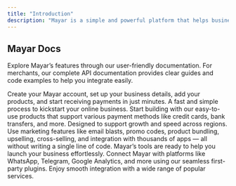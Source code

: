 ```yaml
---
title: "Introduction"
description: "Mayar is a simple and powerful platform that helps businesses accept payments online quickly and easily. Whether you're selling products, offering services, or managing subscriptions, Mayar provides all the tools you need — from account setup and product listings to seamless payment processing and integration with popular apps. Designed for both technical and non-technical users, Mayar supports your business growth with user-friendly features, no-code tools, and reliable support."
---
```


## Mayar Docs

Explore Mayar’s features through our user-friendly documentation. For merchants, our complete API documentation provides clear guides and code examples to help you integrate easily.

<CardGroup cols={2}>
  <Card title="Account Setup" icon="pen-to-square" href="/essentials/markdown">
    Create your Mayar account, set up your business details, add your products, and start receiving payments in just minutes. A fast and simple process to kickstart your online business.
  </Card>
  <Card title="Developers" icon="palette" href="/essentials/settings">
    Start building with our easy-to-use products that support various payment methods like credit cards, bank transfers, and more. Designed to support growth and speed across regions.
  </Card>
  <Card title="No-Code Tools" icon="square-code" href="/essentials/code">
    Use marketing features like email blasts, promo codes, product bundling, upselling, cross-selling, and integration with thousands of apps — all without writing a single line of code. Mayar’s tools are ready to help you launch your business effortlessly.
  </Card>
  <Card title="Integration" icon="code" href="/api-reference/introduction">
    Connect Mayar with platforms like WhatsApp, Telegram, Google Analytics, and more using our seamless first-party plugins. Enjoy smooth integration with a wide range of popular services.
  </Card>
</CardGroup>